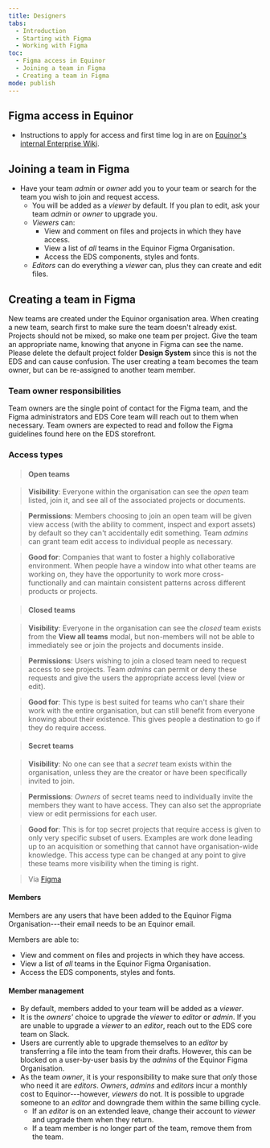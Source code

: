 ```yaml
---
title: Designers
tabs:
  - Introduction
  - Starting with Figma
  - Working with Figma
toc:
  - Figma access in Equinor
  - Joining a team in Figma
  - Creating a team in Figma
mode: publish
---
```


## Figma access in Equinor

- Instructions to apply for access and first time log in are on [Equinor's internal Enterprise Wiki](https://wiki.equinor.com/wiki/index.php/Figma 'Equinor Enterprise Wiki').

## Joining a team in Figma

- Have your team _admin_ or _owner_ add you to your team or search for the team you wish to join and request access.
  - You will be added as a _viewer_ by default. If you plan to edit, ask your team _admin_ or _owner_ to upgrade you.
  - _Viewers_ can:
    - View and comment on files and projects in which they have access.
    - View a list of _all_ teams in the Equinor Figma Organisation.
    - Access the EDS components, styles and fonts.
  - _Editors_ can do everything a _viewer_ can, plus they can create and edit files.

## Creating a team in Figma

New teams are created under the Equinor organisation area. When creating a new team, search first to make sure the team doesn't already exist. Projects should not be mixed, so make one team per project. Give the team an appropriate name, knowing that anyone in Figma can see the name. Please delete the default project folder **Design System** since this is not the EDS and can cause confusion. The user creating a team becomes the team owner, but can be re-assigned to another team member.

### Team owner responsibilities

Team owners are the single point of contact for the Figma team, and the Figma administrators and EDS Core team will reach out to them when necessary. Team owners are expected to read and follow the Figma guidelines found here on the EDS storefront.

### Access types

> #### Open teams

> **Visibility**: Everyone within the organisation can see the _open_ team listed, join it, and see all of the associated projects or documents.

> **Permissions**: Members choosing to join an open team will be given view access (with the ability to comment, inspect and export assets) by default so they can't accidentally edit something. Team _admins_ can grant team edit access to individual people as necessary.

> **Good for**: Companies that want to foster a highly collaborative environment. When people have a window into what other teams are working on, they have the opportunity to work more cross-functionally and can maintain consistent patterns across different products or projects.

> #### Closed teams

> **Visibility**: Everyone in the organisation can see the _closed_ team exists from the **View all teams** modal, but non-members will not be able to immediately see or join the projects and documents inside.

> **Permissions**: Users wishing to join a closed team need to request access to see projects. Team _admins_ can permit or deny these requests and give the users the appropriate access level (view or edit).

> **Good for**: This type is best suited for teams who can't share their work with the entire organisation, but can still benefit from everyone knowing about their existence. This gives people a destination to go if they do require access.

> #### Secret teams

> **Visibility**: No one can see that a _secret_ team exists within the organisation, unless they are the creator or have been specifically invited to join.

> **Permissions**: _Owners_ of secret teams need to individually invite the members they want to have access. They can also set the appropriate view or edit permissions for each user.

> **Good for**: This is for top secret projects that require access is given to only very specific subset of users. Examples are work done leading up to an acquisition or something that cannot have organisation-wide knowledge. This access type can be changed at any point to give these teams more visibility when the timing is right.

> Via [Figma](https://www.figma.com/blog/getting-started-with-teams-in-figma-organization/#team-access-types-and-visibility 'Figma blog on Org Teams')

#### Members

Members are any users that have been added to the Equinor Figma Organisation---their email needs to be an Equinor email.

Members are able to:

- View and comment on files and projects in which they have access.
- View a list of _all_ teams in the Equinor Figma Organisation.
- Access the EDS components, styles and fonts.

#### Member management

- By default, members added to your team will be added as a _viewer_.
- It is the _owners'_ choice to upgrade the _viewer_ to _editor_ or _admin_. If you are unable to upgrade a _viewer_ to an _editor_, reach out to the EDS core team on Slack.
- Users are currently able to upgrade themselves to an _editor_ by transferring a file into the team from their drafts. However, this can be blocked on a user-by-user basis by the _admins_ of the Equinor Figma Organisation.
- As the team _owner_, it is your responsibility to make sure that _only_ those who need it are _editors_. _Owners_, _admins_ and _editors_ incur a monthly cost to Equinor---however, _viewers_ do not. It is possible to upgrade someone to an _editor_ and downgrade them within the same billing cycle.
  - If an _editor_ is on an extended leave, change their account to _viewer_ and upgrade them when they return.
  - If a team member is no longer part of the team, remove them from the team.
